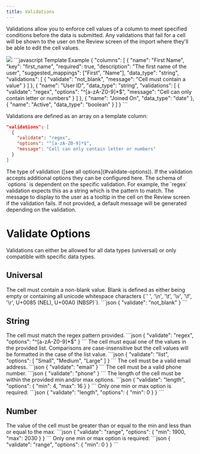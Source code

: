 ```yaml
---
title: Validations
---
```


Validations allow you to enforce cell values of a column to meet specified conditions before the data is submitted.
Any validations that fail for a cell will be shown to the user on the Review screen of the import where they'll be able
to edit the cell values.

<Frame><img src="https://tableflow-public-cdn.s3.amazonaws.com/2023-10-03-data-review"/>
</Frame>

<RequestExample>
```javascript Template Example
{
  "columns": [
    {
      "name": "First Name",
      "key": "first_name",
      "required": true,
      "description": "The first name of the user",
      "suggested_mappings": ["First", "Name"],
      "data_type": "string",
      "validations": [
        {
          "validate": "not_blank",
          "message": "Cell must contain a value"
        }
      ]
    },
    {
      "name": "User ID",
      "data_type": "string",
      "validations": [
        {
          "validate": "regex",
          "options": "^[a-zA-Z0-9]*$",
          "message": "Cell can only contain letter or numbers"
        }
      ]
    },
    {
      "name": "Joined On",
      "data_type": "date"
    },
    {
      "name": "Active",
      "data_type": "boolean"
    }
  ]
}
```
</RequestExample>

Validations are defined as an array on a template column:

```json
"validations": [
  {
    "validate": "regex",
    "options": "^[a-zA-Z0-9]*$",
    "message": "Cell can only contain letter or numbers"
  }
]
```

<ResponseField name="validate" type="string" required>
  The type of validation ([see all options](#validate-options)).
</ResponseField>

<ResponseField name="options" type="any">
  If the validation accepts additional options they can be configured here. The schema of `options` is dependent on the
  specific validation. For example, the `regex` validation expects this as a string which is the pattern to match.
</ResponseField>

<ResponseField name="message" type="string">
  The message to display to the user as a tooltip in the cell on the Review screen if the validation fails. If not
  provided, a default message will be generated depending on the validation.
</ResponseField>

<br/>

# Validate Options

Validations can either be allowed for all data types (universal) or only compatible with specific data types.

## Universal

<ResponseField name="not_blank">
  The cell must contain a non-blank value. Blank is defined as either being empty or containing all unicode
  whitespace characters (`' ', '\n', '\t', '\v', '\f', '\r', U+0085 (NEL), U+00A0 (NBSP)`).
  ```json
  {
    "validate": "not_blank"
  }
  ```
</ResponseField>


## String

<ResponseField name="regex">
  The cell must match the regex pattern provided.
  ```json
  {
    "validate": "regex",
    "options": "^[a-zA-Z0-9]*$"
  }
  ```
</ResponseField>

<ResponseField name="list">
  The cell must equal one of the values in the provided list. Comparisons are case-insensitive but the cell values will
  be formatted in the case of the list value.
  ```json
  {
    "validate": "list",
    "options": [
      "Small",
      "Medium",
      "Large"
    ]
  }
  ```
</ResponseField>

<ResponseField name="email">
  The cell must be a valid email address.
  ```json
  {
    "validate": "email"
  }
  ```
</ResponseField>

<ResponseField name="phone">
  The cell must be a valid phone number.
  ```json
  {
    "validate": "phone"
  }
  ```
</ResponseField>

<ResponseField name="length">
  The length of the cell must be within the provided min and/or max options.
  ```json
  {
    "validate": "length",
    "options": {
      "min": 4,
      "max": 16
    }
  }
  ```
  Only one min or max option is required:
  ```json
  {
    "validate": "length",
    "options": {
      "min": 0
    }
  }
  ```
</ResponseField>


## Number

<ResponseField name="range">
  The value of the cell must be greater than or equal to the min and less than or equal to the max.
  ```json
  {
    "validate": "range",
    "options": {
      "min": 1900,
      "max": 2030
    }
  }
  ```
  Only one min or max option is required:
  ```json
  {
    "validate": "range",
    "options": {
      "min": 0
    }
  }
  ```
</ResponseField>
